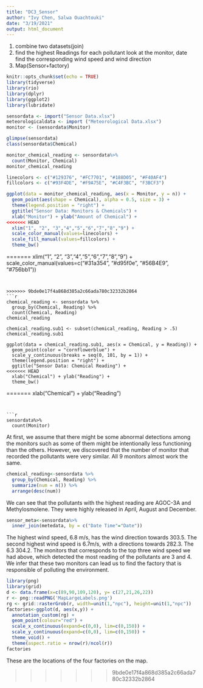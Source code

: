 ```yaml
---
title: "DC3_Sensor"
author: "Ivy Chen, Salwa Ouachtouki"
date: "3/19/2021"
output: html_document
---
```


1. combine two datasets(join)
2. find the highest Readings for each pollutant
look at the monitor, date find the corresponding wind speed and wind direction
3. Map(Sensor+factory)


```r
knitr::opts_chunk$set(echo = TRUE)
library(tidyverse)
library(rio)
library(dplyr)
library(ggplot2)
library(lubridate)

sensordata <- import("Sensor Data.xlsx")
meteorologicaldata <- import ("Meteorological Data.xlsx")
monitor <- (sensordata$Monitor)

glimpse(sensordata)
class(sensordata$Chemical) 
```
```r
monitor_chemical_reading <- sensordata%>%
  count(Monitor, Chemical)
monitor_chemical_reading

linecolors <- c("#129376", "#FC7701", "#188D05", "#F40AF4")
fillcolors <- c("#93F4DE", "#F9A75E", "#C4F3BC", "F3BCF3")

ggplot(data = monitor_chemical_reading, aes(x = Monitor, y = n)) +
  geom_point(aes(shape = Chemical), alpha = 0.5, size = 3) + 
  theme(legend.position = "right") +
  ggtitle("Sensor Data: Monitors & Chemicals") +
  xlab("Monitor") + ylab("Amount of Chemical") +
<<<<<<< HEAD
  xlim("1", "2", "3","4","5","6","7","8","9") +
  scale_color_manual(values=linecolors) +
  scale_fill_manual(values=fillcolors) +
  theme_bw()

```

=======
  xlim("1", "2", "3","4","5","6","7","8","9") + scale_color_manual(values=c("#31a354", "#d95f0e", "#56B4E9", "#756bb1"))
```


>>>>>>> 9bde0e17f4a868d385a2c66ada780c32332b2864
```r
chemical_reading <- sensordata %>% 
  group_by(Chemical, Reading) %>% 
  count(Chemical, Reading)
chemical_reading 

chemical_reading.sub1 <- subset(chemical_reading, Reading > .5)
chemical_reading.sub1

ggplot(data = chemical_reading.sub1, aes(x = Chemical, y = Reading)) +
  geom_point(color = "cornflowerblue") +
  scale_y_continuous(breaks = seq(0, 101, by = 1)) +
  theme(legend.position = "right") +
  ggtitle("Sensor Data: Chemical Reading") +
<<<<<<< HEAD
  xlab("Chemical") + ylab("Reading") +
  theme_bw()
```
=======
  xlab("Chemical") + ylab("Reading")

```


```r
sensordata%>%
  count(Monitor)
```
At first, we assume that there might be some abnormal detections among the monitors such as some of them might be intentionally less functioning than the others. However, we discovered that the number of monitor that recorded the pollutants were very similar. All 9 monitors almost work the same. 

```r
chemical_reading<-sensordata %>% 
  group_by(Chemical, Reading) %>% 
  summarize(num = n()) %>%
  arrange(desc(num))
```

We can see that the pollutants with the highest reading are AGOC-3A and Methylosmolene. They were highly released in April, August and December.

```r
sensor_meta<-sensordata%>%
  inner_join(metedata, by = c("Date Time"="Date"))
```

The highest wind speed, 6.8 m/s, has the wind direction towards 303.5. The second highest wind speed is 6.7m/s, with a directions towards 282.3. The  6.3 304.2. The monitors that corresponds to the top three wind speed we had above, which detected the most reading of the pollutants are 3 and 4. We infer that these two monitors can lead us to find the factory that is responsible of polluting the environment.


```r
library(png)
library(grid)
d <- data.frame(x=c(89,90,109,120), y= c(27,21,26,22))
r <- png::readPNG('MapLargeLabels.png')
rg <- grid::rasterGrob(r, width=unit(1,"npc"), height=unit(1,"npc"))
factories<-ggplot(d, aes(x,y)) + 
  annotation_custom(rg) +
  geom_point(colour="red") +
  scale_x_continuous(expand=c(0,0), lim=c(0,150)) +
  scale_y_continuous(expand=c(0,0), lim=c(0,150)) +
  theme_void() +
  theme(aspect.ratio = nrow(r)/ncol(r)) 
factories
```

These are the locations of the four factories on the map.


>>>>>>> 9bde0e17f4a868d385a2c66ada780c32332b2864
